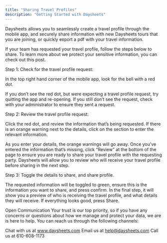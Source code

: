 ```yaml
---
title: "Sharing Travel Profiles"
description: "Getting Started with Daysheets"
---
```


Daysheets allows you to seamlessly create a travel profile through the mobile app, and securely share information with new Daysheets tours that you are joining, or quickly export a pdf with your travel information.

If your team has requested your travel profile, follow the steps below to share. To learn more about we protect your sensitive information, you can check out this post.

Step 1: Check for the travel profile request:

In the top right hand corner of the mobile app, look for the bell with a red dot.

If you don’t see the red dot, but were expecting a travel profile request, try quitting the app and re-opening. If you still don’t see the request, check with your administrator to ensure they sent a request.

Step 2: Review the travel profile request:

Click the red dot, and review the information that’s being requested. If there is an orange warning next to the details, click on the section to enter the relevant information.

As you enter your details, the orange warnings will go away. Once you’ve entered the information that’s missing, click “Review” at the bottom of the page to ensure you are ready to share your travel profile with the requesting party. Daysheets will allow you to review who will receive your travel profile before sharing in the next step.

Step 3: Toggle the details to share, and share profile.

The requested information will be toggled to green, ensure this is the information you want to share, and press confirm. In the final step, it will show you a preview of who is receiving the travel profile, and what details they will receive. If everything looks good, press Share.

Open Communication
Your trust is our top priority, so if you have any concerns or questions about how we manage and protect your data, we are is here to help. You can reach us through the following channels:

Chat with us at www.daysheets.com
Email us at help@daysheets.com
Call us at 610-608-1173
